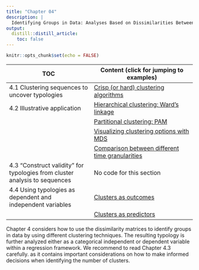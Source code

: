 ```yaml
---
title: "Chapter 04"
description: |
  Identifying Groups in Data: Analyses Based on Dissimilarities Between Sequences
output:
  distill::distill_article:
    toc: false
---
```


```r
knitr::opts_chunk$set(echo = FALSE)
```


| TOC                           | Content (click for jumping to examples)  |
|-------------------------------------|---------------------------------------------|
| 4.1	Clustering sequences to uncover typologies                              | [Crisp (or hard) clustering algorithms](rChapter4-1.html) | 
| 4.2	Illustrative application                                                | [Hierarchical clustering: Ward’s linkage](rChapter4-2.html) | 
|                                                                             | [Partitional clustering: PAM](rChapter4-2.html#partitional-clustering-pam) |
|                                                                             | [Visualizing clustering options with MDS](rChapter4-2.html#visualizing-clustering-options-with-mds) |
|                                                                             | [Comparison between different time granularities](rChapter4-2.html#comparison-between-different-time-granularities) |
| 4.3	“Construct validity” for typologies from cluster analysis to sequences  | No code for this section |
| 4.4	Using typologies as dependent and independent variables                 | [Clusters as outcomes](rChapter4-4.html) | 
|                                                                             | [Clusters as predictors](rChapter4-4.html#clusters-as-predictors) | 


Chapter 4 considers how to use the dissimilarity matrices to identify groups in data by using different clustering techniques. The resulting typology is further analyzed either as a categorical independent or dependent variable within a regression framework. We recommend to read Chapter 4.3 carefully. as it contains important considerations on how to make informed decisions when identifying the number of clusters.
